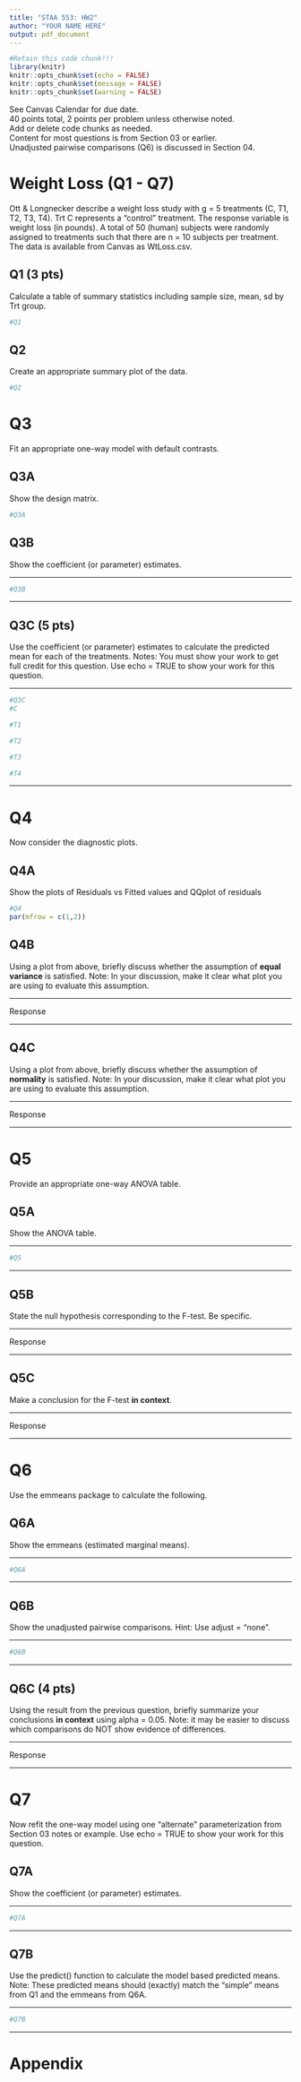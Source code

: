 ---
title: "STAA 553: HW2"
author: "YOUR NAME HERE"
output: pdf_document
---

```{r setup, include=FALSE}
#Retain this code chunk!!!
library(knitr)
knitr::opts_chunk$set(echo = FALSE)
knitr::opts_chunk$set(message = FALSE)
knitr::opts_chunk$set(warning = FALSE)
```

See Canvas Calendar for due date.   
40 points total, 2 points per problem unless otherwise noted.  
Add or delete code chunks as needed.  
Content for most questions is from Section 03 or earlier.  
Unadjusted pairwise comparisons (Q6) is discussed in Section 04.  

# Weight Loss (Q1 - Q7)

Ott & Longnecker describe a weight loss study with g = 5 treatments (C, T1, T2, T3, T4).  Trt C represents a "control" treatment.  The response variable is weight loss (in pounds).  A total of 50 (human) subjects were randomly assigned to treatments such that there are n = 10 subjects per treatment.  The data is available from Canvas as WtLoss.csv.


## Q1 (3 pts)

Calculate a table of summary statistics including sample size, mean, sd by Trt group.  

```{r}
#Q1

```

## Q2

Create an appropriate summary plot of the data.

```{r, out.width = "80%"}
#Q2

```

# Q3 

Fit an appropriate one-way model with default contrasts.

## Q3A

Show the design matrix.

```{r}
#Q3A

```

## Q3B

Show the coefficient (or parameter) estimates.

***** 
```{r}
#Q3B

```

*****

## Q3C (5 pts)

Use the coefficient (or parameter) estimates to calculate the predicted mean for each of the treatments.   Notes: You must show your work to get full credit for this question.  Use echo = TRUE to show your work for this question.  

*****
```{r, echo = TRUE}
#Q3C
#C

#T1

#T2

#T3

#T4

```

*****

# Q4 

Now consider the diagnostic plots.

## Q4A

Show the plots of Residuals vs Fitted values and QQplot of residuals

```{r}
#Q4
par(mfrow = c(1,2))

```

## Q4B

Using a plot from above, briefly discuss whether the assumption of **equal variance** is satisfied.  Note: In your discussion, make it clear what plot you are using to evaluate this assumption.

*****
Response

*****


## Q4C

Using a plot from above, briefly discuss whether the assumption of **normality** is satisfied.  Note: In your discussion, make it clear what plot you are using to evaluate this assumption.

*****
Response

*****

# Q5 

Provide an appropriate one-way ANOVA table.

## Q5A

Show the ANOVA table.

*****
```{r}
#Q5

```

*****

## Q5B

State the null hypothesis corresponding to the F-test.  Be specific.

*****
Response

*****

## Q5C

Make a conclusion for the F-test **in context**.  

*****
Response

*****

# Q6 

Use the emmeans package to calculate the following.

## Q6A

Show the emmeans (estimated marginal means).

*****
```{r}
#Q6A

```

*****

## Q6B

Show the unadjusted pairwise comparisons.  Hint: Use adjust = "none".

*****
```{r}
#Q6B

```

*****

## Q6C (4 pts)

Using the result from the previous question, briefly summarize your conclusions **in context** using alpha = 0.05.  Note: it may be easier to discuss which comparisons do NOT show evidence of differences.  

*****
Response

*****

# Q7 

Now refit the one-way model using one "alternate" parameterization from Section 03 notes or example.  Use echo = TRUE to show your work for this question.  

## Q7A 

Show the coefficient (or parameter) estimates.

*****

```{r, echo = TRUE}
#Q7A

```

*****

## Q7B

Use the predict() function to calculate the model based predicted means.  Note: These predicted means should (exactly) match the "simple" means from Q1 and the emmeans from Q6A.

*****
```{r}
#Q7B

```

*****

# Appendix
```{r show-code, ref.label = all_labels(), echo = TRUE, eval = FALSE}
```